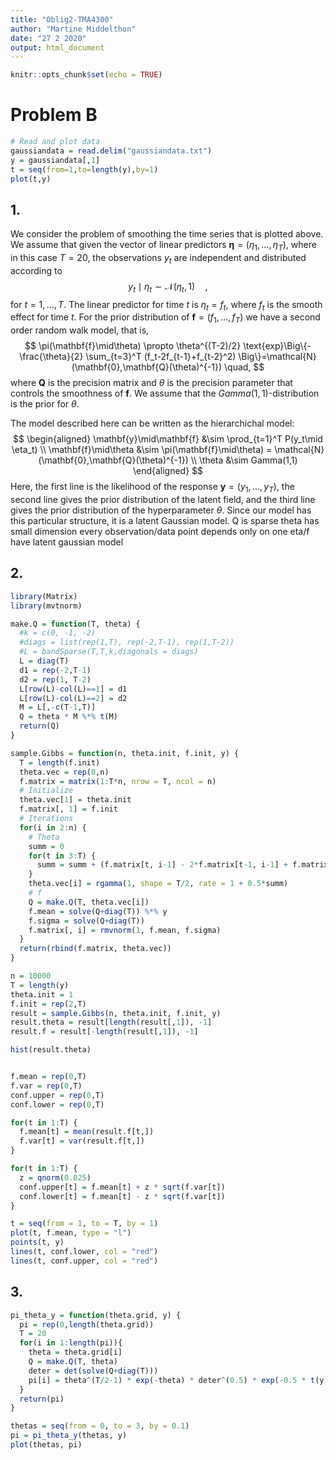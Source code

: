 ```yaml
---
title: "Oblig2-TMA4300"
author: "Martine Middelthon"
date: "27 2 2020"
output: html_document
---
```


```r
knitr::opts_chunk$set(echo = TRUE)
```

# Problem B

```r
# Read and plot data
gaussiandata = read.delim("gaussiandata.txt")
y = gaussiandata[,1]
t = seq(from=1,to=length(y),by=1)
plot(t,y)
```

## 1.
We consider the problem of smoothing the time series that is plotted above. We assume that given the vector of linear predictors $\boldsymbol\eta=(\eta_1,\ldots,\eta_T)$, where in this case $T=20$, the observations $y_t$ are independent and distributed according to
$$
  y_t \mid \eta_t \sim \mathcal{N}(\eta_t,1)\quad,
$$
for $t=1,\ldots,T$.
The linear predictor for time $t$ is $\eta_t = f_t$, where $f_t$ is the smooth effect for time $t$. For the prior distribution of $\mathbf{f}=(f_1,\ldots,f_T)$ we have a second order random walk model, that is,
$$
  \pi(\mathbf{f}\mid\theta) \propto \theta^{(T-2)/2} \text{exp}\Big\{-\frac{\theta}{2} \sum_{t=3}^T (f_t-2f_{t-1}+f_{t-2}^2) \Big\}=\mathcal{N}(\mathbf{0},\mathbf{Q}(\theta)^{-1}) \quad,
$$
where $\mathbf{Q}$ is the precision matrix and $\theta$ is the precision parameter that controls the smoothness of $\mathbf{f}$. We assume that the $Gamma(1,1)$-distribution is the prior for $\theta$.

The model described here can be written as the hierarchichal model:
$$
  \begin{aligned}
    \mathbf{y}\mid\mathbf{f} &\sim \prod_{t=1}^T P(y_t\mid \eta_t) \\
    \mathbf{f}\mid\theta &\sim \pi(\mathbf{f}\mid\theta) = \mathcal{N}(\mathbf{0},\mathbf{Q}(\theta)^{-1}) \\
    \theta &\sim Gamma(1,1)
  \end{aligned}
$$
Here, the first line is the likelihood of the response $\mathbf{y}=(y_1,\ldots,y_T)$, the second line gives the prior distribution of the latent field, and the third line gives the prior distribution of the hyperparameter $\theta$. Since our model has this particular structure, it is a latent Gaussian model.
Q is sparse
theta has small dimension
every observation/data point depends only on one eta/f
have latent gaussian model

## 2.

```r
library(Matrix)
library(mvtnorm)

make.Q = function(T, theta) {
  #k = c(0, -1, -2)
  #diags = list(rep(1,T), rep(-2,T-1), rep(1,T-2))
  #L = bandSparse(T,T,k,diagonals = diags)
  L = diag(T)
  d1 = rep(-2,T-1)
  d2 = rep(1, T-2)
  L[row(L)-col(L)==1] = d1
  L[row(L)-col(L)==2] = d2
  M = L[,-c(T-1,T)]
  Q = theta * M %*% t(M)
  return(Q)
}

sample.Gibbs = function(n, theta.init, f.init, y) {
  T = length(f.init)
  theta.vec = rep(0,n)
  f.matrix = matrix(1:T*n, nrow = T, ncol = n)
  # Initialize
  theta.vec[1] = theta.init
  f.matrix[, 1] = f.init
  # Iterations
  for(i in 2:n) {
    # Theta
    summ = 0
    for(t in 3:T) {
      summ = summ + (f.matrix[t, i-1] - 2*f.matrix[t-1, i-1] + f.matrix[t-2, i-1])^2
    }
    theta.vec[i] = rgamma(1, shape = T/2, rate = 1 + 0.5*summ)
    # f
    Q = make.Q(T, theta.vec[i])
    f.mean = solve(Q+diag(T)) %*% y
    f.sigma = solve(Q+diag(T))
    f.matrix[, i] = rmvnorm(1, f.mean, f.sigma)
  }
  return(rbind(f.matrix, theta.vec))
}

n = 10000
T = length(y)
theta.init = 1
f.init = rep(2,T)
result = sample.Gibbs(n, theta.init, f.init, y)
result.theta = result[length(result[,1]), -1]
result.f = result[-length(result[,1]), -1]

hist(result.theta)


f.mean = rep(0,T)
f.var = rep(0,T)
conf.upper = rep(0,T)
conf.lower = rep(0,T)

for(t in 1:T) {
  f.mean[t] = mean(result.f[t,])
  f.var[t] = var(result.f[t,])
}

for(t in 1:T) {
  z = qnorm(0.025)
  conf.upper[t] = f.mean[t] + z * sqrt(f.var[t]) 
  conf.lower[t] = f.mean[t] - z * sqrt(f.var[t]) 
}

t = seq(from = 1, to = T, by = 1)
plot(t, f.mean, type = "l")
points(t, y)
lines(t, conf.lower, col = "red")
lines(t, conf.upper, col = "red")


```

## 3.

```r

pi_theta_y = function(theta.grid, y) {
  pi = rep(0,length(theta.grid))
  T = 20
  for(i in 1:length(pi)){
    theta = theta.grid[i]
    Q = make.Q(T, theta)
    deter = det(solve(Q+diag(T)))
    pi[i] = theta^(T/2-1) * exp(-theta) * deter^(0.5) * exp(-0.5 * t(y) %*% y)
  }
  return(pi)
}

thetas = seq(from = 0, to = 3, by = 0.1)
pi = pi_theta_y(thetas, y)
plot(thetas, pi)
```

